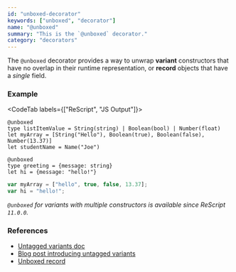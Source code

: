 ```yaml
---
id: "unboxed-decorator"
keywords: ["unboxed", "decorator"]
name: "@unboxed"
summary: "This is the `@unboxed` decorator."
category: "decorators"
---
```


The `@unboxed` decorator provides a way to unwrap **variant** constructors
that have no overlap in their runtime representation, or **record** objects that have a *single* field.

### Example

<CodeTab labels={["ReScript", "JS Output"]}>

```res
@unboxed
type listItemValue = String(string) | Boolean(bool) | Number(float)
let myArray = [String("Hello"), Boolean(true), Boolean(false), Number(13.37)]
let studentName = Name("Joe")

@unboxed
type greeting = {message: string}
let hi = {message: "hello!"}
```

```js
var myArray = ["hello", true, false, 13.37];
var hi = "hello!";
```

</CodeTab>

_`@unboxed` for variants with multiple constructors is available since ReScript `11.0.0`._

### References

* [Untagged variants doc](variant#untagged-variants)
* [Blog post introducing untagged variants](blog/improving-interop)
* [Unboxed record](/docs/manual/v10.0.0/unboxed)